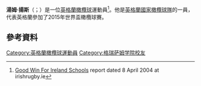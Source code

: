 '''湯姆·揚斯'''（{{lang-en|Tom Youngs}}；{{bd|1987年|1月28日}}）是一位[[英格蘭|英格蘭]][[橄欖球|橄欖球]]運動員<ref>[http://www.irishrugby.ie/6855_3546.php Good Win For Ireland Schools] {{webarchive|url=https://web.archive.org/web/20071120173204/http://www.irishrugby.ie/6855_3546.php |date=2007-11-20 }} report dated 8 April 2004 at irishrugby.ie</ref>。他是[[英格蘭國家橄欖球隊|英格蘭國家橄欖球隊]]的一員，代表英格蘭參加了2015年世界盃橄欖球賽。
==參考資料==
{{Reflist}}
[[Category:英格蘭橄欖球運動員|Category:英格蘭橄欖球運動員]]
[[Category:格瑞萨姆学院校友|Category:格瑞萨姆学院校友]]